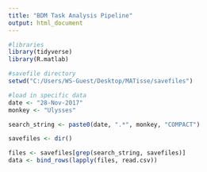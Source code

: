 ```yaml
---
title: "BDM Task Analysis Pipeline"
output: html_document
---
```


```r
#libraries
library(tidyverse)
library(R.matlab)
```

```r
#savefile directory
setwd("C:/Users/WS-Guest/Desktop/MATisse/savefiles")
```

```r
#load in specific data
date <- "28-Nov-2017"
monkey <- "Ulysses"

search_string <- paste0(date, ".*", monkey, "COMPACT")

savefiles <- dir()

files <- savefiles[grep(search_string, savefiles)]
data <- bind_rows(lapply(files, read.csv))

```

```r


```

